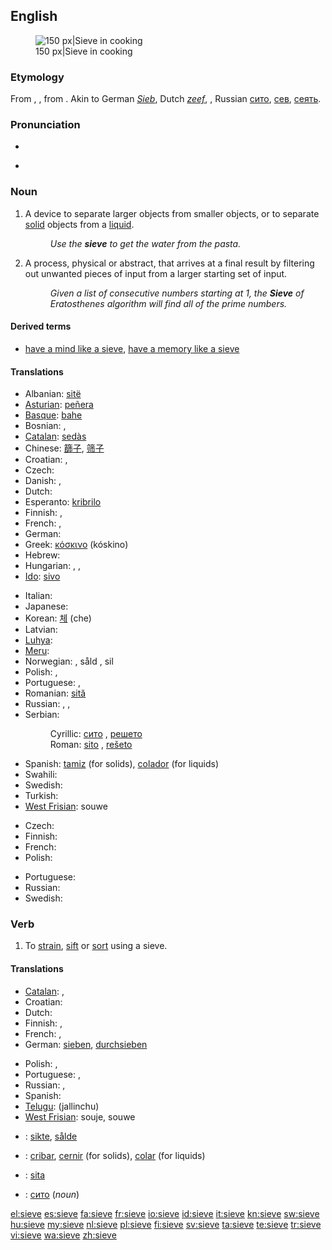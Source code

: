 ==English==
{{wikipedia}}
[[Image:Sieve.jpg|thumb|right|150 px|Sieve in cooking]]

===Etymology===
From {{etyl|ang}} {{term|sife|lang=ang}}, {{proto|Germanic|sibi}}, from {{proto|Indo-European|krei||lang=}}. Akin to German ''[[Sieb]]'', Dutch ''[[zeef]]'', {{proto|Slavic|sito|lang=ru}}, Russian [[сито]], [[сев]], [[сеять]].

===Pronunciation===
* {{IPA|/sɪv/}}
* {{audio|en-us-sieve.ogg|Audio (US)}}
*: {{rhymes|ɪv}}

===Noun===
{{en-noun}}

# A device to separate larger objects from smaller objects, or to separate [[solid]] objects from a [[liquid]].
#: ''Use the '''sieve''' to get the water from the pasta.''
# A process, physical or abstract, that arrives at a final result by filtering out unwanted pieces of input from a larger starting set of input.
#: ''Given a list of consecutive numbers starting at 1, the '''Sieve''' of Eratosthenes algorithm will find all of the prime numbers.''

====Derived terms====
* [[have a mind like a sieve]], [[have a memory like a sieve]]

====Translations====
{{trans-top|device to separate larger objects}}
* Albanian: [[sitë]] {{f}}
* [[Asturian]]: [[peñera]] {{f}}
* [[Basque]]: [[bahe]]
* Bosnian: {{t-|bs|sito|n}}, {{t-|bs|rešeto|n}}
* [[Catalan]]: [[sedàs]] {{m}}
* Chinese: [[篩子]], [[筛子]]
* Croatian: {{t-|hr|sito|n}}, {{t-|hr|rešeto|n}}
* Czech: {{t-|cs|síto|n}}
* Danish: {{t-|da|si|c}}, {{t|da|sigte|c}}
* Dutch: {{t+|nl|zeef|f}}
* Esperanto: [[kribrilo]]
* Finnish: {{t-|fi|seula}}, {{t-|fi|siivilä}}
* French: {{t+|fr|tamis|m}}, {{t+|fr|passoire|m}}
* German: {{t+|de|Sieb|n}}
* Greek: [[κόσκινο]] {{n}} (kóskino)
* Hebrew: {{t+|he|נפה|f}}
* Hungarian: {{t+|hu|szita}}, {{t-|hu|rosta}}, {{t+|hu|szűrő}}
* [[Ido]]: [[sivo]]
{{trans-mid}}
* Italian: {{t+|it|setaccio|m}}
* Japanese: {{t+|ja|ふるい|tr=furui}}
* Korean: [[체]] (che)
* Latvian: {{t|lv|siets|m}}
* [[Luhya]]: {{tø|luy|sichungi}}
* [[Meru]]: {{tø|mer|gichunki}}
* Norwegian: {{t|no|sikt|c}}, såld {{c}}, sil {{c}}
* Polish: {{t+|pl|sitko|n}}, {{t+|pl|sito|n}}
* Portuguese: {{t+|pt|peneira|f}}, {{t+|pt|coador|m}}
* Romanian: [[sită]] {{f}}
* Russian: {{t+|ru|решето|n}}, {{t+|ru|сито|n}}, {{t|ru|дуршлаг|m|sc=Cyrl|tr=duršlág}}
* Serbian:
*: Cyrillic: [[сито]] {{n}}, [[решето]] {{n}}
*: Roman: [[sito]] {{n}}, [[rešeto]] {{n}}
* Spanish: [[tamiz]] {{m}} (for solids), [[colador]] {{m}} (for liquids)
* Swahili: {{t+|sw|kichujio|xs=Swahili}}
* Swedish: {{t-|sv|såll|n}}
* Turkish: {{t+|tr|süzgeç}}
* [[West Frisian]]: souwe
{{trans-bottom}}

{{trans-top|process, physical or abstract}}
* Czech: {{t-|cs|síto|n}}
* Finnish: {{t-|fi|seulonta}}
* French: {{t+|fr|crible|m}}
* Polish: {{t+|pl|sito|n}}
{{trans-mid}}
* Portuguese: {{t+|pt|crivo}}
* Russian: {{t|ru|просеивание|n}}
* Swedish: {{t|sv|sållning|n}}
{{trans-bottom}}

===Verb===
{{en-verb|siev|ing}}

# To [[strain]], [[sift]] or [[sort]] using a sieve.

====Translations====
{{trans-top|to strain, sift or sort using a sieve}}
* [[Catalan]]: {{t+|ca|filtrar}},  {{t+|ca|colar}}
* Croatian: {{t|hr|prosijati}}
* Dutch: {{t+|nl|zeven}}
* Finnish: {{t-|fi|seuloa}}, {{t-|fi|siivilöidä}}
* French: {{t+|fr|tamiser}},  {{t+|fr|sasser}}
* German: [[sieben]], [[durchsieben]]
{{trans-mid}}
* Polish: {{t|pl|przesiać}}, {{t|pl|przesiewać}}
* Portuguese: {{t+|pt|coar}}, {{t+|pt|peneirar}}
* Russian: {{t|ru|просеивать|sc=Cyrl}}, {{t|ru|отсеивать|sc=Cyrl}}
* Spanish: {{t+|es|colar}}
* [[Telugu]]: {{t|te|జల్లించు}} (jallinchu)
* [[West Frisian]]: souje, souwe
{{trans-bottom}}

{{checktrans-top}}
* {{ttbc|Norwegian}}: [[sikte]], [[sålde]]
* {{ttbc|Spanish}}: [[cribar]], [[cernir]] (for solids), [[colar]] (for liquids)
* {{ttbc|Romanian}}: [[sita]]
* {{ttbc|Bulgarian}}: [[сито]] (''noun'')
{{trans-bottom}}

[[el:sieve]]
[[es:sieve]]
[[fa:sieve]]
[[fr:sieve]]
[[io:sieve]]
[[id:sieve]]
[[it:sieve]]
[[kn:sieve]]
[[sw:sieve]]
[[hu:sieve]]
[[my:sieve]]
[[nl:sieve]]
[[pl:sieve]]
[[fi:sieve]]
[[sv:sieve]]
[[ta:sieve]]
[[te:sieve]]
[[tr:sieve]]
[[vi:sieve]]
[[wa:sieve]]
[[zh:sieve]]